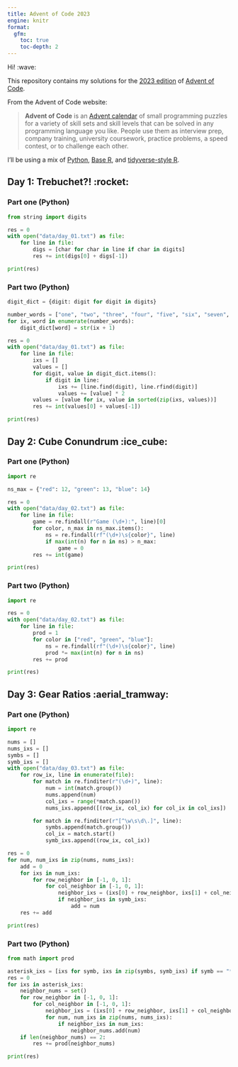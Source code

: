 ```yaml
---
title: Advent of Code 2023
engine: knitr
format:
  gfm:
    toc: true
    toc-depth: 2
---
```


Hi! :wave:

This repository contains my solutions for the [2023 edition](https://adventofcode.com/2023) of [Advent of Code](https://adventofcode.com).

From the Advent of Code website:

> **Advent of Code** is an [Advent calendar](https://en.wikipedia.org/wiki/Advent_calendar) of small programming puzzles for a variety of skill sets and skill levels that can be solved in any programming language you like.
> People use them as interview prep, company training, university coursework, practice problems, a speed contest, or to challenge each other.

I'll be using a mix of [Python](https://www.python.org), [Base R](https://www.r-project.org), and [tidyverse-style R](https://www.tidyverse.org).

## Day 1: Trebuchet?! :rocket:

### Part one (Python)

```python
from string import digits

res = 0
with open("data/day_01.txt") as file:
    for line in file:
        digs = [char for char in line if char in digits]
        res += int(digs[0] + digs[-1])

print(res)
```

### Part two (Python)

```python
digit_dict = {digit: digit for digit in digits}

number_words = ["one", "two", "three", "four", "five", "six", "seven", "eight", "nine"]
for ix, word in enumerate(number_words):
    digit_dict[word] = str(ix + 1)

res = 0
with open("data/day_01.txt") as file:
    for line in file:
        ixs = []
        values = []
        for digit, value in digit_dict.items():
            if digit in line:
                ixs += [line.find(digit), line.rfind(digit)]
                values += [value] * 2
        values = [value for ix, value in sorted(zip(ixs, values))]
        res += int(values[0] + values[-1])

print(res)
```

## Day 2: Cube Conundrum :ice_cube:

### Part one (Python)

```python
import re

ns_max = {"red": 12, "green": 13, "blue": 14}

res = 0
with open("data/day_02.txt") as file:
    for line in file:
        game = re.findall(r"Game (\d+):", line)[0]
        for color, n_max in ns_max.items():
            ns = re.findall(rf"(\d+)\s{color}", line)
            if max(int(n) for n in ns) > n_max:
                game = 0
        res += int(game)

print(res)
```

### Part two (Python)

```python
import re

res = 0
with open("data/day_02.txt") as file:
    for line in file:
        prod = 1
        for color in ["red", "green", "blue"]:
            ns = re.findall(rf"(\d+)\s{color}", line)
            prod *= max(int(n) for n in ns)
        res += prod

print(res)
```

## Day 3: Gear Ratios :aerial_tramway:

### Part one (Python)

```python
import re

nums = []
nums_ixs = []
symbs = []
symb_ixs = []
with open("data/day_03.txt") as file:
    for row_ix, line in enumerate(file):
        for match in re.finditer(r"(\d+)", line):
            num = int(match.group())
            nums.append(num)
            col_ixs = range(*match.span())
            nums_ixs.append([(row_ix, col_ix) for col_ix in col_ixs])

        for match in re.finditer(r"[^\w\s\d\.]", line):
            symbs.append(match.group())
            col_ix = match.start()
            symb_ixs.append((row_ix, col_ix))

res = 0
for num, num_ixs in zip(nums, nums_ixs):
    add = 0
    for ixs in num_ixs:
        for row_neighbor in [-1, 0, 1]:
            for col_neighbor in [-1, 0, 1]:
                neighbor_ixs = (ixs[0] + row_neighbor, ixs[1] + col_neighbor)
                if neighbor_ixs in symb_ixs:
                    add = num
    res += add

print(res)
```

### Part two (Python)

```python
from math import prod

asterisk_ixs = [ixs for symb, ixs in zip(symbs, symb_ixs) if symb == "*"]
res = 0
for ixs in asterisk_ixs:
    neighbor_nums = set()
    for row_neighbor in [-1, 0, 1]:
        for col_neighbor in [-1, 0, 1]:
            neighbor_ixs = (ixs[0] + row_neighbor, ixs[1] + col_neighbor)
            for num, num_ixs in zip(nums, nums_ixs):
                if neighbor_ixs in num_ixs:
                    neighbor_nums.add(num)
    if len(neighbor_nums) == 2:
        res += prod(neighbor_nums)

print(res)
```
